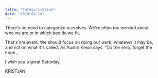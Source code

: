 ```yaml
---
title: "Categorization"
date: "2019-09-14"
---
```


There's no need to categorize ourselves. We're often too worried about who we are or in which box do we fit.

That's irrelevant. We should focus on doing our work, whatever it may be, and not on what it's called. As Austin Kleon says: “Do the verb, forget the noun.„

I wish you a great Saturday,

KRISTJAN
